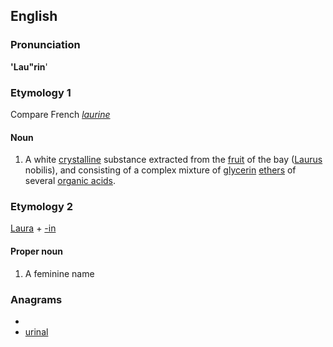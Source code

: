 ==English==

===Pronunciation===
''''Lau"rin''''
{{rfp}}

===Etymology 1===
Compare French ''[[laurine]]''

====Noun====
{{infl|en|noun}}

# {{chemistry}} A white [[crystalline]] substance extracted from the [[fruit]] of the bay ([[Laurus]] nobilis), and consisting of a complex mixture of [[glycerin]] [[ethers]] of several [[organic acid]]s.

===Etymology 2===
[[Laura]] + [[-in]]

====Proper noun====
{{infl|en|proper noun}}

# A feminine name

===Anagrams===
* {{alphagram|ailnru}}
* [[urinal#English|urinal]]